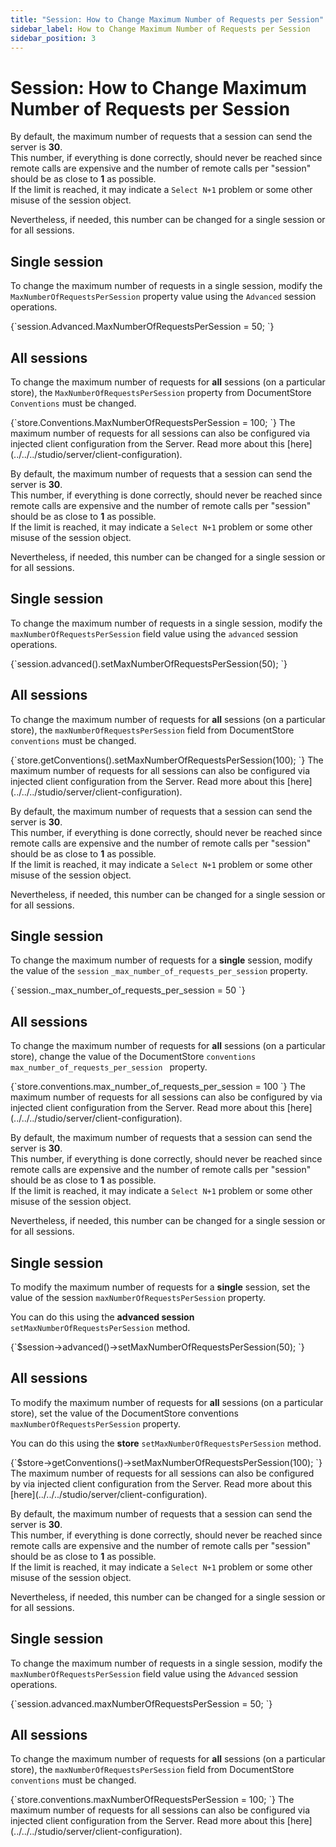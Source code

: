 ---
title: "Session: How to Change Maximum Number of Requests per Session"
sidebar_label: How to Change Maximum Number of Requests per Session
sidebar_position: 3
---




# Session: How to Change Maximum Number of Requests per Session
<LanguageSwitcher supportedLanguages={supportedLanguages} />
<LanguageContent language="csharp">


By default, the maximum number of requests that a session can send the server is **30**.  
This number, if everything is done correctly, should never be reached since remote 
calls are expensive and the number of remote calls per "session" should be as close 
to **1** as possible.  
If the limit is reached, it may indicate a `Select N+1` problem or some other misuse 
of the session object.

Nevertheless, if needed, this number can be changed for a single session or for all sessions.

## Single session

To change the maximum number of requests in a single session, modify the `MaxNumberOfRequestsPerSession` 
property value using the `Advanced` session operations.

<TabItem value="something" label="max_requests_1">
<CodeBlock language="csharp">
{`session.Advanced.MaxNumberOfRequestsPerSession = 50;
`}
</CodeBlock>
</TabItem>

## All sessions

To change the maximum number of requests for **all** sessions (on a particular store), 
the `MaxNumberOfRequestsPerSession` property from DocumentStore `Conventions` must be changed.

<TabItem value="something" label="max_requests_2">
<CodeBlock language="csharp">
{`store.Conventions.MaxNumberOfRequestsPerSession = 100;
`}
</CodeBlock>
</TabItem>

<Admonition type="info" title="Injecting MaxNumberOfRequestsPerSession from the Server" id="injecting-maxnumberofrequestspersession-from-the-server" href="#injecting-maxnumberofrequestspersession-from-the-server">
The maximum number of requests for all sessions can also be configured via injected client 
configuration from the Server. Read more about this [here](../../../studio/server/client-configuration).
</Admonition>


</LanguageContent>
<LanguageContent language="java">


By default, the maximum number of requests that a session can send the server is **30**.  
This number, if everything is done correctly, should never be reached since remote 
calls are expensive and the number of remote calls per "session" should be as close 
to **1** as possible.  
If the limit is reached, it may indicate a `Select N+1` problem or some other misuse 
of the session object.

Nevertheless, if needed, this number can be changed for a single session or for all sessions.

## Single session

To change the maximum number of requests in a single session, modify the `maxNumberOfRequestsPerSession` 
field value using the `advanced` session operations.

<TabItem value="something-something" label="max_requests_1">
<CodeBlock language="java">
{`session.advanced().setMaxNumberOfRequestsPerSession(50);
`}
</CodeBlock>
</TabItem>

## All sessions

To change the maximum number of requests for **all** sessions (on a particular store), 
the `maxNumberOfRequestsPerSession` field from DocumentStore `conventions` must be changed.

<TabItem value="something-something" label="max_requests_2">
<CodeBlock language="java">
{`store.getConventions().setMaxNumberOfRequestsPerSession(100);
`}
</CodeBlock>
</TabItem>

<Admonition type="info" title="Injecting maxNumberOfRequestsPerSession from the Server" id="injecting-maxnumberofrequestspersession-from-the-server" href="#injecting-maxnumberofrequestspersession-from-the-server">
The maximum number of requests for all sessions can also be configured via injected client 
configuration from the Server. Read more about this [here](../../../studio/server/client-configuration).
</Admonition>


</LanguageContent>
<LanguageContent language="python">


By default, the maximum number of requests that a session can send the server is **30**.  
This number, if everything is done correctly, should never be reached since remote 
calls are expensive and the number of remote calls per "session" should be as close 
to **1** as possible.  
If the limit is reached, it may indicate a `Select N+1` problem or some other misuse 
of the session object.

Nevertheless, if needed, this number can be changed for a single session or for all sessions.

## Single session

To change the maximum number of requests for a **single** session, modify the value 
of the `session` `_max_number_of_requests_per_session` property.

<TabItem value="something-something" label="max_requests_1">
<CodeBlock language="python">
{`session._max_number_of_requests_per_session = 50
`}
</CodeBlock>
</TabItem>

## All sessions

To change the maximum number of requests for **all** sessions (on a particular store), 
change the value of the DocumentStore `conventions` `max_number_of_requests_per_session ` property.

<TabItem value="something-something" label="max_requests_2">
<CodeBlock language="python">
{`store.conventions.max_number_of_requests_per_session = 100
`}
</CodeBlock>
</TabItem>

<Admonition type="info" title="Injecting `max_number_of_requests_per_session ` from the Server" id="injecting-max_number_of_requests_per_session-from-the-server" href="#injecting-max_number_of_requests_per_session-from-the-server">
The maximum number of requests for all sessions can also be configured by via injected client 
configuration from the Server. Read more about this [here](../../../studio/server/client-configuration).
</Admonition>


</LanguageContent>
<LanguageContent language="php">


By default, the maximum number of requests that a session can send the server is **30**.  
This number, if everything is done correctly, should never be reached since remote 
calls are expensive and the number of remote calls per "session" should be as close 
to **1** as possible.  
If the limit is reached, it may indicate a `Select N+1` problem or some other misuse 
of the session object.

Nevertheless, if needed, this number can be changed for a single session or for all sessions.

## Single session

To modify the maximum number of requests for a **single** session, 
set the value of the session `maxNumberOfRequestsPerSession` property.

You can do this using the **advanced session** `setMaxNumberOfRequestsPerSession` method.

<TabItem value="something-something" label="max_requests_1">
<CodeBlock language="php">
{`$session->advanced()->setMaxNumberOfRequestsPerSession(50);
`}
</CodeBlock>
</TabItem>

## All sessions

To modify the maximum number of requests for **all** sessions (on a particular store), 
set the value of the DocumentStore conventions `maxNumberOfRequestsPerSession` property.

You can do this using the **store** `setMaxNumberOfRequestsPerSession` method.

<TabItem value="something-something" label="max_requests_2">
<CodeBlock language="php">
{`$store->getConventions()->setMaxNumberOfRequestsPerSession(100);
`}
</CodeBlock>
</TabItem>

<Admonition type="info" title="Info">
The maximum number of requests for all sessions can also be configured by via injected client 
configuration from the Server. Read more about this [here](../../../studio/server/client-configuration).
</Admonition>


</LanguageContent>
<LanguageContent language="nodejs">


By default, the maximum number of requests that a session can send the server is **30**.  
This number, if everything is done correctly, should never be reached since remote 
calls are expensive and the number of remote calls per "session" should be as close 
to **1** as possible.  
If the limit is reached, it may indicate a `Select N+1` problem or some other misuse 
of the session object.

Nevertheless, if needed, this number can be changed for a single session or for all sessions.

## Single session

To change the maximum number of requests in a single session, modify the `maxNumberOfRequestsPerSession` 
field value using the `Advanced` session operations.

<TabItem value="something-something" label="max_requests_1">
<CodeBlock language="nodejs">
{`session.advanced.maxNumberOfRequestsPerSession = 50;
`}
</CodeBlock>
</TabItem>

## All sessions

To change the maximum number of requests for **all** sessions (on a particular store), 
the `maxNumberOfRequestsPerSession` field from DocumentStore `conventions` must be changed.

<TabItem value="something-something" label="max_requests_2">
<CodeBlock language="nodejs">
{`store.conventions.maxNumberOfRequestsPerSession = 100;
`}
</CodeBlock>
</TabItem>

<Admonition type="info" title="Injecting maxNumberOfRequestsPerSession from the Server" id="injecting-maxnumberofrequestspersession-from-the-server" href="#injecting-maxnumberofrequestspersession-from-the-server">
The maximum number of requests for all sessions can also be configured via injected client 
configuration from the Server. Read more about this [here](../../../studio/server/client-configuration).
</Admonition>


</LanguageContent>